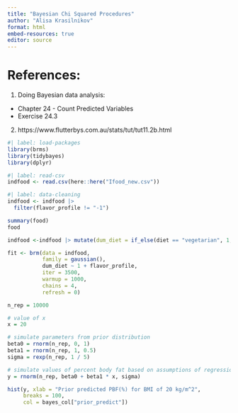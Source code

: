 ```yaml
---
title: "Bayesian Chi Squared Procedures"
author: "Alisa Krasilnikov"
format: html
embed-resources: true
editor: source
---
```


# References: 
 
1. Doing Bayesian data analysis:
 - Chapter 24 - Count Predicted Variables
 - Exercise 24.3 

2. https://www.flutterbys.com.au/stats/tut/tut11.2b.html


```r
#| label: load-packages
library(brms)
library(tidybayes)
library(dplyr)
```

```r
#| label: read-csv
indfood <- read.csv(here::here("Ifood_new.csv"))
```

```r
#| label: data-cleaning
indfood <- indfood |> 
  filter(flavor_profile != "-1")
```

```r
summary(food)
food
```

```r
indfood <-indfood |> mutate(dum_diet = if_else(diet == "vegetarian", 1, 2))
```

```r
fit <- brm(data = indfood,
           family = gaussian(),
           dum_diet ~ 1 + flavor_profile,
           iter = 3500,
           warmup = 1000,
           chains = 4,
           refresh = 0)
```

```r
n_rep = 10000

# value of x
x = 20

# simulate parameters from prior distribution
beta0 = rnorm(n_rep, 0, 1)
beta1 = rnorm(n_rep, 1, 0.5)
sigma = rexp(n_rep, 1 / 5)

# simulate values of percent body fat based on assumptions of regression model
y = rnorm(n_rep, beta0 + beta1 * x, sigma)

hist(y, xlab = "Prior predicted PBF(%) for BMI of 20 kg/m^2",
     breaks = 100,
     col = bayes_col["prior_predict"])
```




